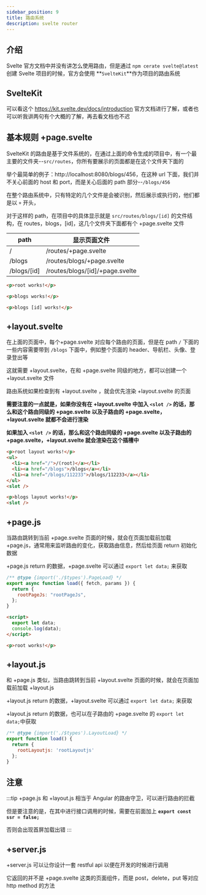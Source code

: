 ```yaml
---
sidebar_position: 9
title: 路由系统
description: svelte router
---
```


## 介绍

Svelte 官方文档中并没有讲怎么使用路由，但是通过 `npm cerate svelte@latest` 创建 Svelte 项目的时候，官方会使用 **`SvelteKit`**作为项目的路由系统

## SvelteKit

可以看这个 https://kit.svelte.dev/docs/introduction 官方文档进行了解，或者也可以听我讲两句有个大概的了解，再去看文档也不迟

## 基本规则 +page.svelte

SvelteKit 的路由是基于文件系统的，在通过上面的命令生成的项目中，有一个最主要的文件夹--`src/routes`，你所有要展示的页面都是在这个文件夹下面的

举个最简单的例子：http://localhost:8080/blogs/456，在这种 url 下面，我们并不关心前面的 host 和 port，而是关心后面的 path 部分--`/blogs/456`

在整个路由系统中，只有特定的几个文件是会被识别，然后展示或执行的，他们都是以 `+` 开头，

对于这样的 path，在项目中的具体显示就是 `src/routes/blogs/[id]` 的文件结构，在 routes，blogs，[id]，这几个文件夹下面都有个 +page.svelte 文件

| path        | 显示页面文件                    |
| ----------- | ------------------------------- |
| /           | /routes/+page.svelte            |
| /blogs      | /routes/blogs/+page.svelte      |
| /blogs/[id] | /routes/blogs/[id]/+page.svelte |

```html title="/routes/+page.svelte"
<p>root works!</p>
```

```html title="/routes/blogs/+page.svelte"
<p>blogs works!</p>
```

```html title="/routes/blogs/[id]/+page.svelte"
<p>blogs [id] works!</p>
```

## +layout.svelte

在上面的页面中，每个+page.svelte 对应每个路由的页面，但是在 path `/` 下面的一些内容需要带到 `/blogs` 下面中，例如整个页面的 header、导航栏、头像、登录登出等

这就需要 +layout.svelte，在和 +page.svelte 同级的地方，都可以创建一个 +layout.svelte 文件

路由系统如果检查到有 +layout.svelte ，就会优先渲染 +layout.svelte 的页面

**需要注意的一点就是，如果你没有在 +layout.svelte 中加入 `<slot />` 的话，那么和这个路由同级的 +page.svelte 以及子路由的 +page.svelte，+layout.svelte 就都不会进行渲染**

**如果加入 `<slot />` 的话，那么和这个路由同级的 +page.svelte 以及子路由的 +page.svelte，+layout.svelte 就会渲染在这个插槽中**

```html title="/routes/+layout.svelte"
<p>root layout works!</p>
<ul>
  <li><a href="/">/(root)</a></li>
  <li><a href="/blogs">/blogs</a></li>
  <li><a href="/blogs/112233">/blogs/112233</a></li>
</ul>
<slot />
```

```html title="/routes/blogs/+layout.svelte"
<p>blogs layout works!</p>
<slot />
```

## +page.js

当路由跳转到当前 +page.svelte 页面的时候，就会在页面加载前加载 +page.js，通常用来监听路由的变化，获取路由信息，然后给页面 return 初始化数据

+page.js return 的数据，+page.svelte 可以通过 `export let data;` 来获取

```js title="/routes/+page.js"
/** @type {import('./$types').PageLoad} */
export async function load({ fetch, params }) {
  return {
    rootPageJs: "rootPageJs",
  };
}
```

```html title="/routes/+page.svelte"
<script>
  export let data;
  console.log(data);
</script>

<p>root works!</p>
```

## +layout.js

和 +page.js 类似，当路由跳转到当前 +layout.svelte 页面的时候，就会在页面加载前加载 +layout.js

+layout.js return 的数据，+layout.svelte 可以通过 `export let data;` 来获取

+layout.js return 的数据，也可以在子路由的 +page.svelte 的 `export let data;`中获取

```js title="/routes/+layout.js"
/** @type {import('./$types').LayoutLoad} */
export function load() {
  return {
    rootLayoutjs: 'rootLayoutjs'
  };
}
```

## 注意

:::tip
+page.js 和 +layout.js 相当于 Angular 的路由守卫，可以进行路由的拦截

但是要注意的是，在其中进行接口调用的时候，需要在前面加上 **`export const ssr = false;`**

否则会出现首屏加载出错
:::

## +server.js

+server.js 可以让你设计一套 restful api 以便在开发的时候进行调用

它返回的并不是 +page.svelte 这类的页面组件，而是 post，delete，put 等对应 http method 的方法
